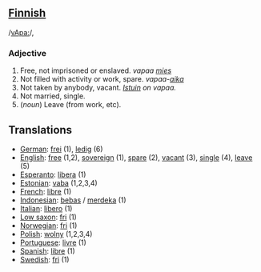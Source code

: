 ==[[Finnish]]==

/[[Pronunciation guide|vApa:]]/, 

===Adjective===

# Free, not imprisoned or enslaved. ''vapaa [[mies]]''
# Not filled with activity or work, spare. ''vapaa-[[aika]]''
# Not taken by anybody, vacant. ''[[Istuin]] on vapaa.''
# Not married, single.
# (''noun'') Leave (from work, etc).

==Translations==
*[[German]]: [[frei]] (1), [[ledig]] (6)
*[[English]]: [[free]] (1,2), [[sovereign]] (1), [[spare]] (2), [[vacant]] (3), [[single]] (4), [[leave]] (5)
*[[Esperanto]]: [[libera]] (1)
*[[Estonian]]: [[vaba]] (1,2,3,4)
*[[French]]: [[libre]] (1)
*[[Indonesian]]: [[bebas]] / [[merdeka]] (1)
*[[Italian]]: [[lìbero]] (1)
*[[Low saxon]]: [[fri]] (1)
*[[Norwegian]]: [[fri]] (1)
*[[Polish]]: [[wolny]] (1,2,3,4)
*[[Portuguese]]: [[livre]] (1)
*[[Spanish]]: [[libre]] (1)
*[[Swedish]]: [[fri]] (1)